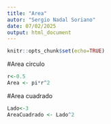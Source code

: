 ```yaml
---
title: "Area"
autor: "Sergio Nadal Soriano"
date: 07/02/2025
output: html_document
---
```


```r
knitr::opts_chunk$set(echo=TRUE)
```
#Area circulo

```r
r<-0.5
Area <- pi*r^2
```
#Area cuadrado

```r
Lado<-3
AreaCuadrado <- Lado^2
```
